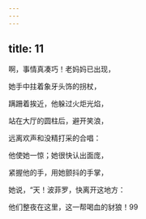 ```yaml
---
---
---
```

title: 11
---




啊，事情真凑巧！老妈妈已出现，

她手中拄着象牙头饰的拐杖，

蹒跚着挨近，他躲过火炬光焰，

站在大厅的圆柱后，避开笑浪，

远离欢声和没精打采的合唱：

他使她一惊；她很快认出面庞，

紧握他的手，用她颤抖的手掌，

她说，“天！波菲罗，快离开这地方：

他们整夜在这里，这一帮喝血的豺狼！99